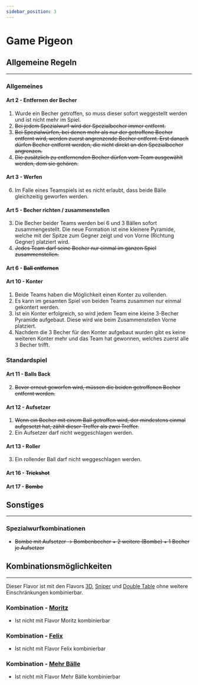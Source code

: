 ```yaml
---
sidebar_position: 3
---
```


# Game Pigeon

## Allgemeine Regeln
<hr/>

### Allgemeines

#### Art 2 - Entfernen der Becher

1. <Highlight>Wurde ein Becher getroffen, so muss dieser sofort weggestellt werden und ist nicht mehr im Spiel.</Highlight>
2. <Highlight><del>Bei jedem Spezialwurf wird der Spezialbecher immer entfernt.</del></Highlight>
3. <Highlight><del>Bei Spezialwürfen, bei denen mehr als nur der getroffene Becher entfernt wird, werden zuerst angrenzende Becher entfernt. Erst danach dürfen Becher entfernt werden, die nicht direkt an den Spezialbecher angrenzen.</del></Highlight>
4. <Highlight><del>Die zusätzlich zu entfernenden Becher dürfen vom Team ausgewählt werden, dem sie gehören.</del></Highlight>

#### Art 3 - Werfen

6. Im Falle eines Teamspiels ist es <Highlight>nicht</Highlight> erlaubt, dass beide Bälle gleichzeitig geworfen werden.

#### Art 5 - Becher richten / zusammenstellen

3. <Highlight>Die Becher beider Teams werden bei 6 und 3 Bällen sofort zusammengestellt. Die neue Formation ist eine kleinere Pyramide, welche mit der Spitze zum Gegner zeigt und von Vorne (Richtung Gegner) platziert wird.</Highlight>
4. <Highlight><del>Jedes Team darf seine Becher nur einmal im ganzen Spiel zusammenstellen.</del></Highlight>

#### Art 6 - <Highlight><del>Ball entfernen</del></Highlight>

#### Art 10 - Konter

1. <Highlight>Beide Teams haben die Möglichkeit einen Konter zu vollenden.</Highlight>
2. <Highlight>Es kann im gesamten Spiel von beiden Teams zusammen nur einmal gekontert werden.</Highlight>
4. <Highlight>Ist ein Konter erfolgreich, so wird jedem Team eine kleine 3-Becher Pyramide aufgebaut. Diese wird wie beim Zusammenstellen Vorne platziert.</Highlight>
5. <Highlight>Nachdem die 3 Becher für den Konter aufgebaut wurden gibt es keine weiteren Konter mehr und das Team hat gewonnen, welches zuerst alle 3 Becher trifft.</Highlight>

### Standardspiel

#### Art 11 - Balls Back

2. <Highlight><del>Bevor erneut geworfen wird, müssen die beiden getroffenen Becher entfernt werden.</del></Highlight>

#### Art 12 - Aufsetzer

1. <Highlight><del>Wenn ein Becher mit einem Ball getroffen wird, der mindestens einmal aufgesetzt hat, zählt dieser Treffer als zwei Treffer.</del></Highlight>
2. <Highlight>Ein Aufsetzer darf nicht weggeschlagen werden.</Highlight>

#### Art 13 - Roller

3. Ein rollender Ball darf <Highlight>nicht</Highlight> weggeschlagen werden.

#### Art 16 - <Highlight><del>Trickshot</del></Highlight>

#### Art 17 - <Highlight><del>Bombe</del></Highlight>

## Sonstiges
<hr/>

### Spezialwurfkombinationen

- <Highlight><del>Bombe mit Aufsetzer &rarr; Bombenbecher + 2 weitere (Bombe) + 1 Becher je Aufsetzer</del></Highlight>

## Kombinationsmöglichkeiten
<hr/>

Dieser Flavor ist mit den Flavors [3D](3d), [Sniper](sniper) und [Double Table](double_table) ohne weitere Einschränkungen kombinierbar.

### Kombination - [Moritz](moritz)

- Ist nicht mit Flavor Moritz kombinierbar

### Kombination - [Felix](felix)

- Ist nicht mit Flavor Felix kombinierbar

### Kombination - [Mehr Bälle](mehr_baelle)

- Ist nicht mit Flavor Mehr Bälle kombinierbar
